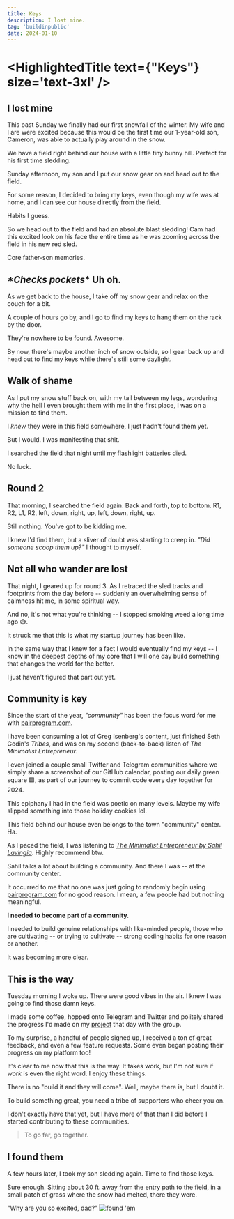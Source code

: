 ```yaml
---
title: Keys
description: I lost mine.
tag: 'buildinpublic'
date: 2024-01-10
---
```



# <HighlightedTitle text={"Keys"} size='text-3xl' />

## I lost mine

This past Sunday we finally had our first snowfall of the winter. My wife and I are were excited because this would be the
first time our 1-year-old son, Cameron, was able to actually play around in the snow.

We have a field right behind our house with a little tiny bunny hill. Perfect for his first time sledding.

Sunday afternoon, my son and I put our snow gear on and head out to the field.

For some reason, I decided to bring my keys, even though my wife was at home, and I can see our house directly from the field.

Habits I guess.

So we head out to the field and had an absolute blast sledding! Cam had this excited look on his face the entire time as he was zooming across the field in his new red sled.

Core father-son memories.

## *\*Checks pockets*\* Uh oh.
As we get back to the house, I take off my snow gear and relax on the couch for a bit.

A couple of hours go by, and I go to find my keys to hang them on the rack by the door.

They're nowhere to be found. Awesome.

By now, there's maybe another inch of snow outside, so I gear back up and head out to find my keys while there's still some daylight.

## Walk of shame
As I put my snow stuff back on, with my tail between my legs, wondering why the hell I even brought them with me in the first place, I was on a mission to find them.

I *knew* they were in this field somewhere, I just hadn't found them yet.

But I would. I was manifesting that shit.

I searched the field that night until my flashlight batteries died.

No luck.

## Round 2
That morning, I searched the field again. Back and forth, top to bottom. R1, R2, L1, R2, left, down, right, up, left, down, right, up.

Still nothing. You've got to be kidding me.

I knew I'd find them, but a sliver of doubt was starting to creep in. *"Did someone scoop them up?"* I thought to myself.

## Not all who wander are lost
That night, I geared up for round 3. As I retraced the sled tracks and footprints from the day before -- suddenly an overwhelming sense of calmness hit me, in some spiritual way.

And no, it's not what you're thinking -- I stopped smoking weed a long time ago 😅.

It struck me that this is what my startup journey has been like.

In the same way that I knew for a fact I would eventually find my keys -- I know in the deepest depths of my core that I will one day build something that changes the world for the better.

I just haven't figured that part out yet.

## Community is key
Since the start of the year, *"community"* has been the focus word for me with [pairprogram.com](https://pairprogram.com?ref=journal.timwheeler.com/posts/keys).

I have been consuming a lot of Greg Isenberg's content, just finished Seth Godin's *Tribes*, and was on my second (back-to-back) listen of *The Minimalist Entrepreneur*.

I even joined a couple small Twitter and Telegram communities where we simply share a screenshot of our GitHub calendar, posting our daily green square 🟩, as part of our journey to commit code every day together for 2024.

This epiphany I had in the field was poetic on many levels. Maybe my wife slipped something into those holiday cookies lol.

This field behind our house even belongs to the town "community" center. Ha.

As I paced the field, I was listening to *[The Minimalist Entrepreneur by Sahil Lavingia](https://www.audible.com/pd/The-Minimalist-Entrepreneur-Audiobook/0593457080?action_code=ASSGB149080119000H&share_location=pdp)*. Highly recommend btw.

Sahil talks a lot about building a community. And there I was -- at the community center.

It occurred to me that no one was just going to randomly begin using [pairprogram.com](https://pairprogram.com?ref=journal.timwheeler.com/posts/keys) for no good reason. I mean, a few people had but nothing meaningful.

**I needed to become part of a community.**

I needed to build genuine relationships with like-minded people, those who are cultivating -- or trying to cultivate -- strong coding habits for one reason or another.

It was becoming more clear.

## This is the way
Tuesday morning I woke up. There were good vibes in the air. I knew I was going to find those damn keys.

I made some coffee, hopped onto Telegram and Twitter and politely shared the progress I'd made on my [project](https://pairprogram.com?ref=journal.timwheeler.com/posts/keys) that day with the group.

To my surprise, a handful of people signed up, I received a ton of great feedback, and even a few feature requests. Some even began posting their progress on my platform too!

It's clear to me now that this is the way. It takes work, but I'm not sure if *work* is even the right word. I enjoy these things.

There is no "build it and they will come". Well, maybe there is, but I doubt it.

To build something great, you need a tribe of supporters who cheer you on.

I don't exactly have that yet, but I have more of that than I did before I started contributing to these communities.

> To go far, go together.

## I found them
A few hours later, I took my son sledding again. Time to find those keys.

Sure enough. Sitting about 30 ft. away from the entry path to the field, in a small patch of grass where the snow had melted, there they were.

"Why are you so excited, dad?"
![found 'em](../../public/img/posts/keys/found-em.png)

